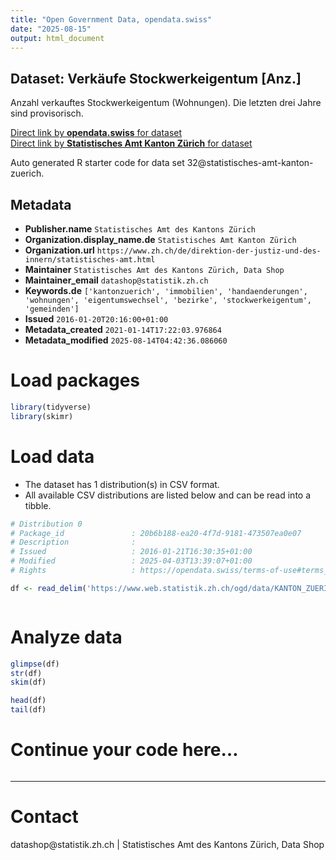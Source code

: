 ```yaml
---
title: "Open Government Data, opendata.swiss"
date: "2025-08-15"
output: html_document
---
```


## Dataset: Verkäufe Stockwerkeigentum [Anz.]

Anzahl verkauftes Stockwerkeigentum (Wohnungen). Die letzten drei Jahre sind provisorisch.

[Direct link by **opendata.swiss** for dataset](https://opendata.swiss/de/dataset/verkaufe-stockwerkeigentum-anz)<br>
[Direct link by **Statistisches Amt Kanton Zürich** for dataset](https://www.zh.ch/de/politik-staat/gemeinden/gemeindeportraet.html)

Auto generated R starter code for data set 32@statistisches-amt-kanton-zuerich.

## Metadata

- **Publisher.name** `Statistisches Amt des Kantons Zürich`
- **Organization.display_name.de** `Statistisches Amt Kanton Zürich`
- **Organization.url** `https://www.zh.ch/de/direktion-der-justiz-und-des-innern/statistisches-amt.html`
- **Maintainer** `Statistisches Amt des Kantons Zürich, Data Shop`
- **Maintainer_email** `datashop@statistik.zh.ch`
- **Keywords.de** `['kantonzuerich', 'immobilien', 'handaenderungen', 'wohnungen', 'eigentumswechsel', 'bezirke', 'stockwerkeigentum', 'gemeinden']`
- **Issued** `2016-01-20T20:16:00+01:00`
- **Metadata_created** `2021-01-14T17:22:03.976864`
- **Metadata_modified** `2025-08-14T04:42:36.086060`


# Load packages

```r

library(tidyverse)
library(skimr)

```

# Load data

-   The dataset has 1 distribution(s) in CSV format.
-   All available CSV distributions are listed below and can be read into a tibble.

```r

# Distribution 0
# Package_id               : 20b6b188-ea20-4f7d-9181-473507ea0e07
# Description              : 
# Issued                   : 2016-01-21T16:30:35+01:00
# Modified                 : 2025-04-03T13:39:07+01:00
# Rights                   : https://opendata.swiss/terms-of-use#terms_by

df <- read_delim('https://www.web.statistik.zh.ch/ogd/data/KANTON_ZUERICH_193.csv')



```

# Analyze data

```r

glimpse(df)
str(df)
skim(df)

head(df)
tail(df)

```

# Continue your code here...

```r

```

------------------------------------------------------------------------

# Contact

datashop@statistik.zh.ch | Statistisches Amt des Kantons Zürich, Data Shop
